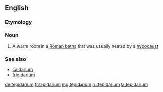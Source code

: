 ==English==

===Etymology===
{{etyl|la|en}}

===Noun===
{{wikipedia}}
{{en-noun|pl2=tepidaria}}

# A warm room in a [[Roman baths]] that was usually heated by a [[hypocaust]]

===See also===
* [[caldarium]]
* [[frigidarium]]

[[de:tepidarium]]
[[fr:tepidarium]]
[[mg:tepidarium]]
[[ru:tepidarium]]
[[ta:tepidarium]]